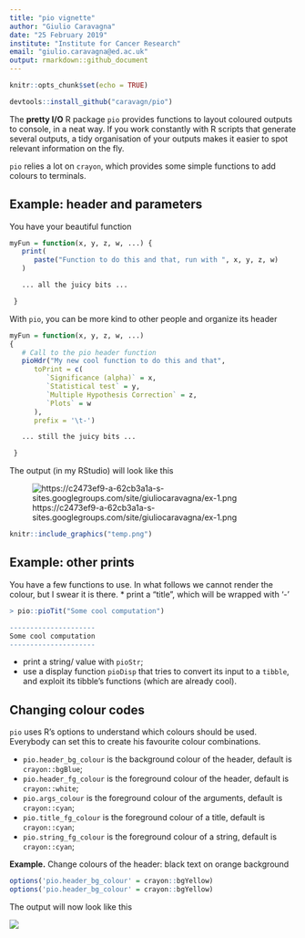 ```yaml
---
title: "pio vignette"
author: "Giulio Caravagna"
date: "25 February 2019"
institute: "Institute for Cancer Research"
email: "giulio.caravagna@ed.ac.uk"
output: rmarkdown::github_document
---
```


```r
knitr::opts_chunk$set(echo = TRUE)
```

```r
devtools::install_github("caravagn/pio")
```

The **pretty I/O** R package `pio` provides functions to layout coloured outputs to console, in a neat way. If you work constantly with R scripts that generate several outputs, a tidy organisation of your outputs makes it easier to spot relevant information on the fly.

`pio` relies a lot on `crayon`, which provides some simple functions to add colours to terminals.

## Example: header and parameters

You have your beautiful function
```R
myFun = function(x, y, z, w, ...) { 
   print(
      paste("Function to do this and that, run with ", x, y, z, w)
   )

   ... all the juicy bits ...

 }
```

With ``pio``, you can be more kind to other people and organize its header
```R
myFun = function(x, y, z, w, ...) 
{ 
   # Call to the pio header function
   pioHdr("My new cool function to do this and that",
      toPrint = c(
         `Significance (alpha)` = x,
         `Statistical test` = y,
         `Multiple Hypothesis Correction` = z,
         `Plots` = w
      ),
      prefix = '\t-')

   ... still the juicy bits ...

 }
```

The output (in my RStudio) will look like this

![https://c2473ef9-a-62cb3a1a-s-sites.googlegroups.com/site/giuliocaravagna/ex-1.png](https://c2473ef9-a-62cb3a1a-s-sites.googlegroups.com/site/giuliocaravagna/ex-1.png)

```r
knitr::include_graphics("temp.png")
```

## Example: other prints

You have a few functions to use. In what follows we cannot render the colour, but I swear it is there.
* print a "title", which will be wrapped with '-'

```R
> pio::pioTit("Some cool computation")

---------------------
Some cool computation
---------------------
```
* print a string/ value with ``pioStr``;
* use a display function ``pioDisp`` that tries to convert its input to a ``tibble``, and exploit its tibble's functions (which are already cool).

## Changing colour codes

`pio` uses R's options to understand which colours should be used. Everybody can set this to create his favourite colour combinations.

* `pio.header_bg_colour` is the background colour of the header, default is ``crayon::bgBlue``;
* `pio.header_fg_colour` is the foreground colour of the header, default is ``crayon::white``;
* `pio.args_colour` is the foreground colour of the arguments, default is ``crayon::cyan``;
* `pio.title_fg_colour` is the foreground colour of a title, default is ``crayon::cyan``;
* `pio.string_fg_colour` is the foreground colour of a string, default is ``crayon::cyan``;

**Example.** Change colours of the header: black text on orange background

```R
options('pio.header_bg_colour' = crayon::bgYellow)
options('pio.header_bg_colour' = crayon::bgYellow)
```
The output will now look like this

![](https://c2473ef9-a-62cb3a1a-s-sites.googlegroups.com/site/giuliocaravagna/ex-2.png)





